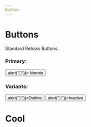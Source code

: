 ```yaml
---
Button
---
```


# Buttons

Standard Rebass Buttons.

### Primary:

<Playground>
  <Flex justifyContent="space-around">
    <Button onClick={() => alert("🌹")}>
      Normie
    </Button>
  </Flex>
</Playground>


### Variants:
<Playground >
  <Flex justifyContent="space-around">
  <Box p={3}>
    <Button variant="outline" onClick={() => alert("🌈")}>Outline</Button>
  </Box>
  <Box p={3}>
    <Button variant="inactive" onClick={() => alert("🥀")}>Inactive</Button>
  </Box>
  </Flex>
</Playground>

# Cool



